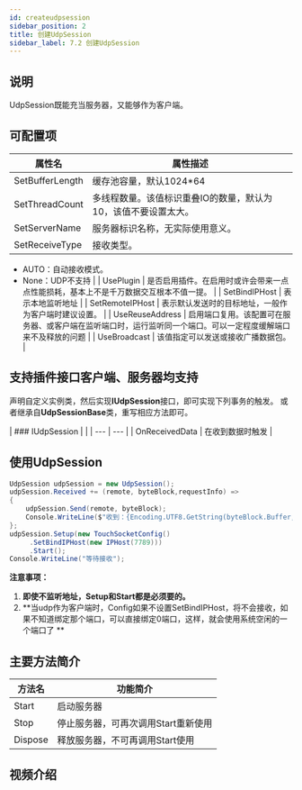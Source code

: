 ```yaml
---
id: createudpsession
sidebar_position: 2
title: 创建UdpSession
sidebar_label: 7.2 创建UdpSession
---
```


## 说明
UdpSession既能充当服务器，又能够作为客户端。

## 可配置项
| **属性名** | **属性描述** |
| --- | --- |
| SetBufferLength | 缓存池容量，默认1024*64 |
| SetThreadCount | 多线程数量。该值标识重叠IO的数量，默认为10，该值不要设置太大。 |
| SetServerName | 服务器标识名称，无实际使用意义。 |
| SetReceiveType | 接收类型。
- AUTO：自动接收模式。
- None：UDP不支持
 |
| UsePlugin | 是否启用插件。在启用时或许会带来一点点性能损耗，基本上不是千万数据交互根本不值一提。 |
| SetBindIPHost | 表示本地监听地址 |
| SetRemoteIPHost | 表示默认发送时的目标地址，一般作为客户端时建议设置。 |
| UseReuseAddress | 启用端口复用。该配置可在服务器、或客户端在监听端口时，运行监听同一个端口。可以一定程度缓解端口来不及释放的问题 |
| UseBroadcast |  该值指定可以发送或接收广播数据包。 |

## 支持插件接口客户端、服务器均支持
声明自定义实例类，然后实现**IUdpSession**接口，即可实现下列事务的触发。
或者继承自**UdpSessionBase**类，重写相应方法即可。

| ###  IUdpSession
 |  |
| --- | --- |
| OnReceivedData | 在收到数据时触发 |

## 使用UdpSession

```csharp
UdpSession udpSession = new UdpSession();
udpSession.Received += (remote, byteBlock,requestInfo) =>
{
    udpSession.Send(remote, byteBlock);
    Console.WriteLine($"收到：{Encoding.UTF8.GetString(byteBlock.Buffer, 0, byteBlock.Len)}");
};
udpSession.Setup(new TouchSocketConfig()
     .SetBindIPHost(new IPHost(7789)))
     .Start();
Console.WriteLine("等待接收");

```

**注意事项：**

1. **即使不监听地址，Setup和Start都是必须要的。**
2. **当udp作为客户端时，Config如果不设置SetBindIPHost，将不会接收，如果不知道绑定那个端口，可以直接绑定0端口，这样，就会使用系统空闲的一个端口了  **
## 主要方法简介
| **方法名** | **功能简介** |
| --- | --- |
| Start | 启动服务器 |
| Stop | 停止服务器，可再次调用Start重新使用 |
| Dispose | 释放服务器，不可再调用Start使用 |


## 视频介绍

